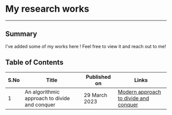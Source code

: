 # My research works
<hr/>

## Summary

I've added some of my works here ! Feel free to view it and reach out to me!

## Table of Contents

| S.No | Title                                         | Published on  | Links                                                         |
| ---- | --------------------------------------------- | ------------- | ------------------------------------------------------------- |
| 1    | An algorithmic approach to divide and conquer | 29 March 2023 | [Modern approach to divide and conquer](./divide-and-conquer) |

